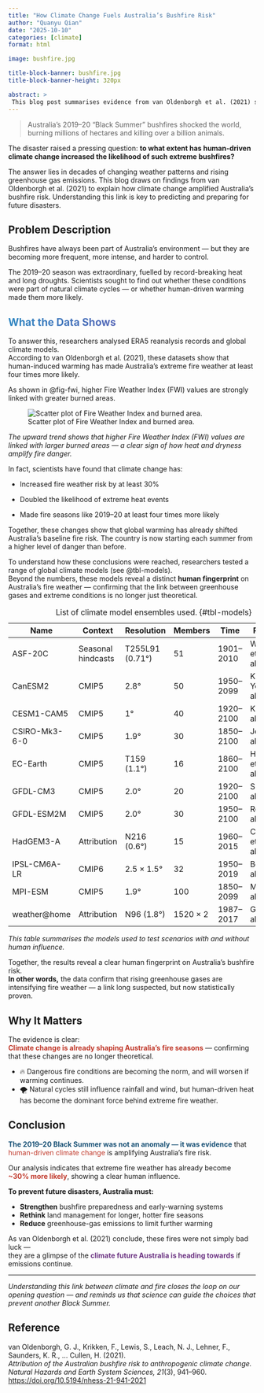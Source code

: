 ```yaml
---
title: "How Climate Change Fuels Australia’s Bushfire Risk"
author: "Quanyu Qian"
date: "2025-10-10"
categories: [climate]
format: html

image: bushfire.jpg

title-block-banner: bushfire.jpg
title-block-banner-height: 320px

abstract: >
 This blog post summarises evidence from van Oldenborgh et al. (2021) showing how human-driven climate change has significantly increased the likelihood and intensity of Australia’s bushfires.
---
```

> Australia’s 2019–20 “Black Summer” bushfires shocked the world, burning millions of hectares and killing over a billion animals.  

The disaster raised a pressing question: **to what extent has human-driven climate change increased the likelihood of such extreme bushfires?**  

The answer lies in decades of changing weather patterns and rising greenhouse gas emissions. This blog draws on findings from van Oldenborgh et al. (2021) to explain how climate change amplified Australia’s bushfire risk. Understanding this link is key to predicting and preparing for future disasters.


## Problem Description
Bushfires have always been part of Australia’s environment — but they are becoming more frequent, more intense, and harder to control.  

The 2019–20 season was extraordinary, fuelled by record-breaking heat and long droughts. Scientists sought to find out whether these conditions were part of natural climate cycles — or whether human-driven warming made them more likely.

<h2 style="background: linear-gradient(90deg, #2E86C1, #8E44AD); -webkit-background-clip: text; color: transparent;">
What the Data Shows
</h2>

To answer this, researchers analysed ERA5 reanalysis records and global climate models.  
According to van Oldenborgh et al. (2021), these datasets show that human-induced warming has made Australia’s extreme fire weather at least four times more likely.

As shown in @fig-fwi, higher Fire Weather Index (FWI) values are strongly linked with greater burned areas.

![Scatter plot of Fire Weather Index and burned area.](figure.png){#fig-fwi}

*The upward trend shows that higher Fire Weather Index (FWI) values are linked with larger burned areas — a clear sign of how heat and dryness amplify fire danger.*

In fact, scientists have found that climate change has:

- Increased fire weather risk by at least <span class="red-text">30%</span>

- Doubled the likelihood of <span class="orange-text">extreme heat events</span>

- Made fire seasons like 2019–20 at least <span class="blue-text">four times more likely</span>

Together, these changes show that global warming has already shifted Australia’s baseline fire risk. The country is now starting each summer from a higher level of danger than before.

To understand how these conclusions were reached, researchers tested a range of global climate models (see @tbl-models).  
Beyond the numbers, these models reveal a distinct **human fingerprint** on Australia’s fire weather — confirming that the link between greenhouse gases and extreme conditions is no longer just theoretical.

: List of climate model ensembles used. {#tbl-models}

| Name           | Context             | Resolution         | Members | Time       | Reference                      |
|----------------|--------------------|--------------------|----------|-------------|--------------------------------|
| ASF-20C        | Seasonal hindcasts | T255L91 (0.71°)    | 51 | 1901–2010 | Weisheimer et al. (2017) |
| CanESM2        | CMIP5              | 2.8°               | 50 | 1950–2099 | Kirchmeier-Young et al. (2017) |
| CESM1-CAM5     | CMIP5              | 1°                 | 40 | 1920–2100 | Kay et al. (2015) |
| CSIRO-Mk3-6-0  | CMIP5              | 1.9°               | 30 | 1850–2100 | Jeffrey et al. (2013) |
| EC-Earth       | CMIP5              | T159 (1.1°)        | 16 | 1860–2100 | Hazeleger et al. (2010) |
| GFDL-CM3       | CMIP5              | 2.0°               | 20 | 1920–2100 | Sun et al. (2018) |
| GFDL-ESM2M     | CMIP5              | 2.0°               | 30 | 1950–2100 | Rodgers et al. (2015) |
| HadGEM3-A      | Attribution        | N216 (0.6°)        | 15 | 1960–2015 | Ciavarella et al. (2018) |
| IPSL-CM6A-LR   | CMIP6              | 2.5 × 1.5°         | 32 | 1950–2019 | Boucher et al. (2020) |
| MPI-ESM        | CMIP5              | 1.9°               | 100 | 1850–2099 | Maher et al. (2019) |
| weather@home   | Attribution        | N96 (1.8°)         | 1520 × 2 | 1987–2017 | Guillod et al. (2017) |

*This table summarises the models used to test scenarios with and without human influence.*


Together, the results reveal a clear human fingerprint on Australia’s bushfire risk.  
**In other words,** the data confirm that rising greenhouse gases are intensifying fire weather — a link long suspected, but now statistically proven.

## Why It Matters

The evidence is clear:  
<span style="color:#C0392B; font-weight:bold;">Climate change is already shaping Australia’s fire seasons</span> — confirming that these changes are no longer theoretical.  

- 🔥 Dangerous fire conditions are becoming the norm, and will worsen if warming continues.  
- 🌪️ Natural cycles still influence rainfall and wind, but human-driven heat has become the dominant force behind extreme fire weather.  


## Conclusion


<span style="color:#1A5276; font-weight:bold;">The 2019–20 Black Summer was not an anomaly — it was evidence</span> that <span style="color:#C0392B;">human-driven climate change</span> is amplifying Australia’s fire risk.  

Our analysis indicates that extreme fire weather has already become  
<span style="color:#C0392B; font-weight:bold;">~30% more likely</span>, showing a clear human influence.



**To prevent future disasters, Australia must:**

- **Strengthen** bushfire preparedness and early-warning systems  
- **Rethink** land management for longer, hotter fire seasons  
- **Reduce** greenhouse-gas emissions to limit further warming


As van Oldenborgh et al. (2021) conclude, these fires were not simply bad luck —  
they are a glimpse of the <span style="color:#6C3483; font-weight:bold;">climate future Australia is heading towards</span> if emissions continue.

---

*Understanding this link between climate and fire closes the loop on our opening question — and reminds us that science can guide the choices that prevent another Black Summer.*



## Reference

van Oldenborgh, G. J., Krikken, F., Lewis, S., Leach, N. J., Lehner, F., Saunders, K. R., … Cullen, H. (2021).  
*Attribution of the Australian bushfire risk to anthropogenic climate change.*  
_Natural Hazards and Earth System Sciences, 21_(3), 941–960.  
[https://doi.org/10.5194/nhess-21-941-2021](https://doi.org/10.5194/nhess-21-941-2021)
